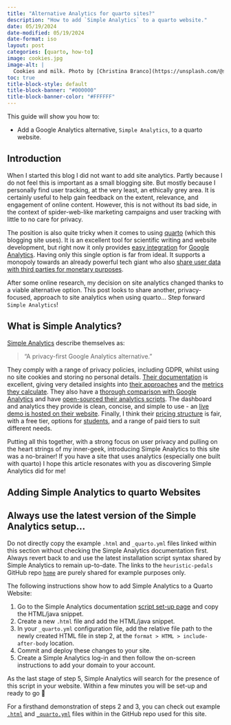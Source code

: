 ```yaml
---
title: "Alternative Analytics for quarto sites?"
description: "How to add `Simple Analytics` to a quarto website."
date: 05/19/2024
date-modified: 05/19/2024
date-format: iso
layout: post
categories: [quarto, how-to]
image: cookies.jpg
image-alt: |
  Cookies and milk. Photo by [Christina Branco](https://unsplash.com/@starvingartistfoodphotography?utm_content=creditCopyText&utm_medium=referral&utm_source=unsplash) on [Unsplash](https://unsplash.com/photos/stack-of-cookies-and-glass-of-milk-7P-wc2Z2Ujs?utm_content=creditCopyText&utm_medium=referral&utm_source=unsplash)
toc: true
title-block-style: default
title-block-banner: "#000000"
title-block-banner-color: "#FFFFFF"
---
```


This guide will show you how to:

::: {.intro-div}

- Add a Google Analytics alternative, `Simple Analytics`, to a quarto website. 

:::

## Introduction

When I started this blog I did not want to add site analytics. Partly because I do not feel this is important as a small blogging site. But mostly because I personally find user tracking, at the very least, an ethically grey area. It is certainly useful to help gain feedback on the extent, relevance, and engagement of online content. However, this is not without its bad side, in the context of spider-web-like marketing campaigns and user tracking with little to no care for privacy.

The position is also quite tricky when it comes to using [quarto][quarto] (which this blogging site uses). It is an excellent tool for scientific writing and website development, but right now it only provides [easy integration][ga-quarto] for [Google Analytics][google-analytics]. Having only this single option is far from ideal. It supports a monopoly towards an already powerful tech giant who also [share user data with third parties for monetary purposes][sa-google].

After some online research, my decision on site analytics changed thanks to a viable alternative option. This post looks to share another, privacy-focused, approach to site analytics when using quarto... Step forward `Simple Analytics`!

## What is Simple Analytics?

[Simple Analytics][simple-analytics] describe themselves as:

> "A privacy-first Google Analytics alternative."

They comply with a range of privacy policies, including GDPR, whilst using no site cookies and storing no personal details. [Their documentation][sa-docs] is excellent, giving very detailed insights into [their approaches][sa-approaches] and the [metrics they calculate][sa-metrics]. They also have a [thorough comparison with Google Analytics][sa-ga-compare] and have [open-sourced their analytics scripts][sa-scripts]. The dashboard and analytics they provide is clean, concise, and simple to use - an [live demo is hosted on their website][sa-demo]. Finally, I think their [pricing structure][sa-pricing] is fair, with a free tier, options for [students][sa-students], and a range of paid tiers to suit different needs.

Putting all this together, with a strong focus on user privacy and pulling on the heart strings of my inner-geek, introducing Simple Analytics to this site was a no-brainer! If you have a site that uses analytics (especially one built with quarto) I hope this article resonates with you as discovering Simple Analytics did for me!

## Adding Simple Analytics to quarto Websites

::: {.callout-warning collapse="true"}

## Always use the latest version of the Simple Analytics setup...

Do not directly copy the example `.html` and `_quarto.yml` files linked within this section without checking the Simple Analytics documentation first. Always revert back to and use the latest installation script syntax shared by Simple Analytics to remain up-to-date. The links to the `heuristic-pedals` GitHub repo [`home`][hp-home] are purely shared for example purposes only.

:::

The following instructions show how to add Simple Analytics to a Quarto Website:

1. Go to the Simple Analytics documentation [script set-up page][sa-setup-script] and copy the HTML/java snippet.
2. Create a new `.html` file and add the HTML/java snippet.
3. In your `_quarto.yml` configuration file, add the relative file path to the newly created HTML file in step 2, at the `format > HTML > include-after-body` location.
4. Commit and deploy these changes to your site.
5. Create a Simple Analytics log-in and then follow the on-screen instructions to add your domain to your account.

As the last stage of step 5, Simple Analytics will search for the presence of this script in your website. Within a few minutes you will be set-up and ready to go 🥳

For a firsthand demonstration of steps 2 and 3, you can check out example [`.html`][hp-example-html] and [`_quarto.yml`][hp-example-quarto] files within in the GitHub repo used for this site.

[quarto]: https://quarto.org
[ga-quarto]: https://quarto.org/docs/websites/website-tools.html#google-analytics
[google-analytics]: https://marketingplatform.google.com/about/analytics/
[simple-analytics]: https://www.simpleanalytics.com
[sa-google]: https://www.simpleanalytics.com/blog/does-google-sell-your-data
[sa-docs]: https://docs.simpleanalytics.com
[sa-approaches]: https://docs.simpleanalytics.com/explained/time-on-page
[sa-ga-compare]: https://www.simpleanalytics.com/blog/why-simple-analytics-is-a-great-alternative-to-google-analytics
[sa-metrics]: https://docs.simpleanalytics.com/what-we-collect
[sa-scripts]: https://github.com/simpleanalytics/scripts
[sa-demo]: https://dashboard.simpleanalytics.com/simpleanalytics.com?from=landing
[sa-pricing]: https://www.simpleanalytics.com/pricing
[sa-students]: https://dashboard.simpleanalytics.com/students
[sa-setup-script]: https://docs.simpleanalytics.com/script
[hp-home]: https://github.com/heuristic-pedals/home
[hp-example-html]: https://github.com/heuristic-pedals/home/blob/main/html/analytics.html
[hp-example-quarto]: https://github.com/heuristic-pedals/home/blob/56e74ec245d313b8a67660588bd1b18c0c49ffce/_quarto.yml#L54